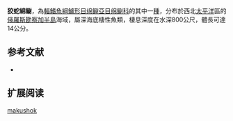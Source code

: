 {{Speciesbox
| name = 狡蛇綿鳚
| image = 
| status = NE
| status_system = IUCN3.1
| genus = Lycenchelys
| species = makushok
| authority = Fedorov & Andriashev, 1993
| synonyms = 
}}

'''狡蛇綿鳚'''，為[[輻鰭魚綱|輻鰭魚綱]][[鱸形目|鱸形目]][[绵鳚亞目|绵鳚亞目]][[绵鳚科|绵鳚科]]的其中一[[種|種]]，分布於西北[[太平洋|太平洋]]區的[[俄羅斯|俄羅斯]][[勘察加半島|勘察加半島]]海域，屬深海底棲性魚類，棲息深度在水深800公尺，體長可達14公分。

==参考文献==
*{{FishBase_species|genus=Lycenchelys|species=makushok|year=2011|month=12}}

== 扩展阅读 ==
{{refbegin}}
{{wikispecies-inline|Lycenchelys makushok|狡蛇綿鳚}}
{{refend}}
{{Taxonbar|from=Q1099148}}

[[Category:蛇綿鳚属|makushok]]


{{鱸形目小作品}}